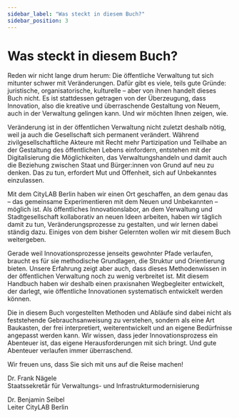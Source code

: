 ```yaml
---
sidebar_label: "Was steckt in diesem Buch?"
sidebar_position: 3
---
```



# Was steckt in diesem Buch?

Reden wir nicht lange drum herum: Die öffentliche Verwaltung tut sich mitunter schwer mit Veränderungen. Dafür gibt es viele, teils gute Gründe: juristische, organisatorische, kulturelle – aber von ihnen handelt dieses Buch nicht. Es ist stattdessen getragen von der Überzeugung, dass Innovation, also die kreative und überraschende Gestaltung von Neuem, auch in der Verwaltung gelingen kann. Und wir möchten Ihnen zeigen, wie.

Veränderung ist in der öffentlichen Verwaltung nicht zuletzt deshalb nötig, weil ja auch die Gesellschaft sich permanent verändert. Während zivilgesellschaftliche Akteure mit Recht mehr Partizipation und Teilhabe an der Gestaltung des öffentlichen Lebens einfordern, entstehen mit der Digitalisierung die Möglichkeiten, das Verwaltungshandeln und damit auch die Beziehung zwischen Staat und Bürger:innen von Grund auf neu zu denken. Das zu tun, erfordert Mut und Offenheit, sich auf Unbekanntes einzulassen.

Mit dem CityLAB Berlin haben wir einen Ort geschaffen, an dem genau das – das gemeinsame Experimentieren mit dem Neuen und Unbekannten – möglich ist. Als öffentliches Innovationslabor, an dem Verwaltung und Stadtgesellschaft kollaborativ an neuen Ideen arbeiten, haben wir täglich damit zu tun, Veränderungsprozesse zu gestalten, und wir lernen dabei ständig dazu. Einiges von dem bisher Gelernten wollen wir mit diesem Buch weitergeben.

Gerade weil Innovationsprozesse jenseits gewohnter Pfade verlaufen, braucht es für sie methodische Grundlagen, die Struktur und Orientierung bieten. Unsere Erfahrung zeigt aber auch, dass dieses Methodenwissen in der öffentlichen Verwaltung noch zu wenig verbreitet ist. Mit diesem Handbuch haben wir deshalb einen praxisnahen Wegbegleiter entwickelt, der darlegt, wie öffentliche Innovationen systematisch entwickelt werden können.

Die in diesem Buch vorgestellten Methoden und Abläufe sind dabei nicht als feststehende Gebrauchsanweisung zu verstehen, sondern als eine Art Baukasten, der frei interpretiert, weiterentwickelt und an eigene Bedürfnisse angepasst werden kann. Wir wissen, dass jeder Innovationsprozess ein Abenteuer ist, das eigene Herausforderungen mit sich bringt. Und gute Abenteuer verlaufen immer überraschend.

Wir freuen uns, dass Sie sich mit uns auf die Reise machen!

<TwoColumnGrid>
  <p>
    Dr. Frank Nägele
    <br />
    Staatssekretär für Verwaltungs- und Infrastrukturmodernisierung
  </p>
  <p>
    Dr. Benjamin Seibel
    <br />
    Leiter CityLAB Berlin
  </p>
</TwoColumnGrid>

